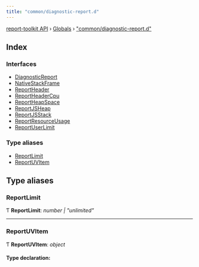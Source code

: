 ```yaml
---
title: "common/diagnostic-report.d"
---
```


[report-toolkit API](../home.mdx) › [Globals](../home.mdx) › ["common/diagnostic-report.d"](common_diagnostic_report_d_.mdx)

## Index

### Interfaces

- [DiagnosticReport](../interfaces/common_diagnostic_report_d_.diagnosticreport.mdx)
- [NativeStackFrame](../interfaces/common_diagnostic_report_d_.nativestackframe.mdx)
- [ReportHeader](../interfaces/common_diagnostic_report_d_.reportheader.mdx)
- [ReportHeaderCpu](../interfaces/common_diagnostic_report_d_.reportheadercpu.mdx)
- [ReportHeapSpace](../interfaces/common_diagnostic_report_d_.reportheapspace.mdx)
- [ReportJSHeap](../interfaces/common_diagnostic_report_d_.reportjsheap.mdx)
- [ReportJSStack](../interfaces/common_diagnostic_report_d_.reportjsstack.mdx)
- [ReportResourceUsage](../interfaces/common_diagnostic_report_d_.reportresourceusage.mdx)
- [ReportUserLimit](../interfaces/common_diagnostic_report_d_.reportuserlimit.mdx)

### Type aliases

- [ReportLimit](common_diagnostic_report_d_.mdx#reportlimit)
- [ReportUVItem](common_diagnostic_report_d_.mdx#reportuvitem)

## Type aliases

### ReportLimit

Ƭ **ReportLimit**: *number | "unlimited"*

___

### ReportUVItem

Ƭ **ReportUVItem**: *object*

#### Type declaration:

